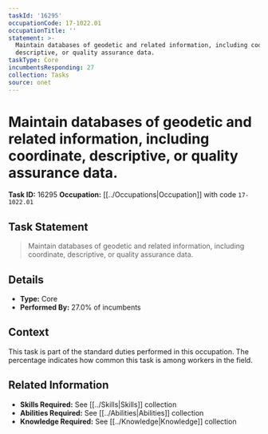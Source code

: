 ```yaml
---
taskId: '16295'
occupationCode: 17-1022.01
occupationTitle: ''
statement: >-
  Maintain databases of geodetic and related information, including coordinate,
  descriptive, or quality assurance data.
taskType: Core
incumbentsResponding: 27
collection: Tasks
source: onet
---
```

# Maintain databases of geodetic and related information, including coordinate, descriptive, or quality assurance data.

**Task ID:** 16295
**Occupation:** [[../Occupations|Occupation]] with code `17-1022.01`

## Task Statement

> Maintain databases of geodetic and related information, including coordinate, descriptive, or quality assurance data.

## Details

- **Type:** Core
- **Performed By:** 27.0% of incumbents

## Context

This task is part of the standard duties performed in this occupation. The percentage indicates how common this task is among workers in the field.

## Related Information

- **Skills Required:** See [[../Skills|Skills]] collection
- **Abilities Required:** See [[../Abilities|Abilities]] collection
- **Knowledge Required:** See [[../Knowledge|Knowledge]] collection
